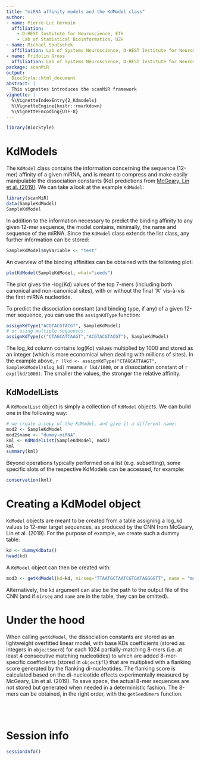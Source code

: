 ```yaml
---
title: "miRNA affinity models and the KdModel class"
author: 
- name: Pierre-Luc Germain
  affiliation:
    - D-HEST Institute for Neuroscience, ETH
    - Lab of Statistical Bioinformatics, UZH
- name: Michael Soutschek
  affiliation: Lab of Systems Neuroscience, D-HEST Institute for Neuroscience, ETH
- name: Fridolin Gross
  affiliation: Lab of Systems Neuroscience, D-HEST Institute for Neuroscience, ETH
package: scanMiR
output:
  BiocStyle::html_document
abstract: |
  This vignettes introduces the scanMiR framework
vignette: |
  %\VignetteIndexEntry{2_Kdmodels}
  %\VignetteEngine{knitr::rmarkdown}
  %\VignetteEncoding{UTF-8}
---
```


```r
library(BiocStyle)
```


# KdModels

The `KdModel` class contains the information concerning the sequence (12-mer) 
affinity of a given miRNA, and is meant to compress and make easily manipulable 
the dissociation constants (Kd) predictions from 
[McGeary, Lin et al. (2019)](https://dx.doi.org/10.1126/science.aav1741). We 
can take a look at the example `KdModel`:

```r
library(scanMiR)
data(SampleKdModel)
SampleKdModel
```

In addition to the information necessary to predict the binding affinity to any 
given 12-mer sequence, the model contains, minimally, the name and sequence of 
the miRNA. Since the `KdModel` class extends the list class, any further 
information can be stored:

```r
SampleKdModel$myVariable <- "test"
```

An overview of the binding affinities can be obtained with the following plot:

```r
plotKdModel(SampleKdModel, what="seeds")
```

The plot gives the -log(Kd) values of the top 7-mers (including both canonical 
and non-canonical sites), with or without the final "A" vis-à-vis the first 
miRNA nucleotide.

To predict the dissociation constant (and binding type, if any) of a given 
12-mer sequence, you can use the `assignKdType` function:

```r
assignKdType("ACGTACGTACGT", SampleKdModel)
# or using multiple sequences:
assignKdType(c("CTAGCATTAAGT","ACGTACGTACGT"), SampleKdModel)
```

The log_kd column contains log(Kd) values multiplied by 1000 and stored as an 
integer (which is more economical when dealing with millions of sites). In the 
example above, `r (lkd <- assignKdType("CTAGCATTAAGT", SampleKdModel)$log_kd)` 
means `r lkd/1000`, or a dissociation constant of `r exp(lkd/1000)`. The 
smaller the values, the stronger the relative affinity.

## KdModelLists

A `KdModelList` object is simply a collection of `KdModel` objects. We can 
build one in the following way:

```r
# we create a copy of the KdModel, and give it a different name:
mod2 <- SampleKdModel
mod2$name <- "dummy-miRNA"
kml <- KdModelList(SampleKdModel, mod2)
kml
summary(kml)
```

Beyond operations typically performed on a list (e.g. subsetting), some 
specific slots of the respective KdModels can be accessed, for example: 

```r
conservation(kml)
```

# Creating a KdModel object

`KdModel` objects are meant to be created from a table assigning a log_kd 
values to 12-mer target sequences, as produced by the CNN from McGeary, Lin et 
al. (2019). For the purpose of example, we create such a dummy table:

```r
kd <- dummyKdData()
head(kd)
```

A `KdModel` object can then be created with:

```r
mod3 <- getKdModel(kd=kd, mirseq="TTAATGCTAATCGTGATAGGGGTT", name = "my-miRNA")
```

Alternatively, the `kd` argument can also be the path to the output file of the 
CNN (and if `mirseq` and `name` are in the table, they can be omitted).


# Under the hood

When calling `getKdModel`, the dissociation constants are stored as an 
lightweight overfitted linear model, with base KDs coefficients (stored as 
integers in `object$mer8`) for each 1024 partially-matching 8-mers (i.e. at 
least 4 consecutive matching nucleotides) to which are added 8-mer-specific 
coefficients (stored in `object$fl`) that are multiplied with a flanking score 
generated by the flanking di-nucleotides. The flanking score is calculated 
based on the di-nucleotide effects experimentally measured by McGeary, Lin et 
al. (2019). To save space, the actual 8-mer sequences are not stored but 
generated when needed in a deterministic fashion. The 8-mers can be obtained, 
in the right order, with the `getSeed8mers` function.

<br/><br/>

# Session info {.unnumbered}

```r
sessionInfo()
```
